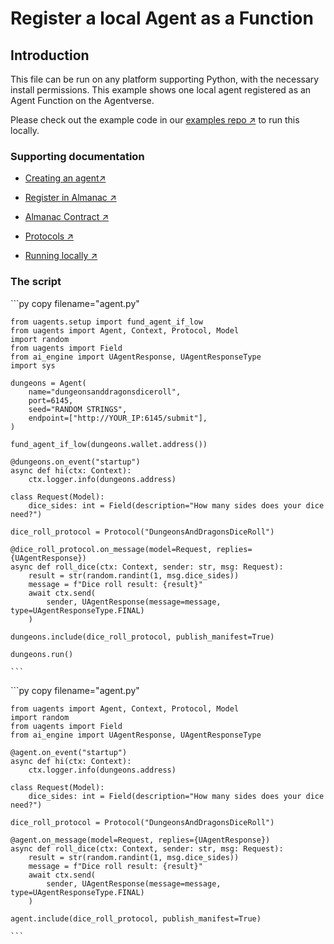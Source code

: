 
# Register a local Agent as a Function

## Introduction

This file can be run on any platform supporting Python, with the necessary install permissions. This example shows one local agent registered as an Agent Function on the Agentverse.

Please check out the example code in our [examples repo ↗️](https://github.com/fetchai/uAgent-Examples/tree/main/5-documentation/examples/intermediate/local-agent-registration) to run this locally.

### Supporting documentation

- [Creating an agent↗️](/guides/agents/create-a-uagent)

- [Register in Almanac ↗️](/guides/agents/register-in-almanac)

- [Almanac Contract ↗️](/references/contracts/uagents-almanac/almanac-overview)

- [Protocols ↗️](/references/uagents/uagents-protocols/agent-protocols)

- [Running locally ↗️](/guides/agents/running-locally)

### The script

<GithubCodeSegment digest="">
    <CodeSegment
        path="https://github.com/fetchai/uAgent-Examples/blob/main/5-documentation/examples/intermediate/local-agent-registration/local/agent.py"
        lineStart={1}
        lineEnd={32}
        hosted={true}
    />
	<CodeSegment
        path="https://github.com/fetchai/uAgent-Examples/blob/main/5-documentation/examples/intermediate/local-agent-registration/hosted/agent.py"
        lineStart={1}
        lineEnd={23}
        hosted={false}
    />
</GithubCodeSegment>
<CodeGroup dynamic hasCopy isLocalHostedFile digest=''>

<DocsCode local={true}>
	```py copy filename="agent.py"

	from uagents.setup import fund_agent_if_low
	from uagents import Agent, Context, Protocol, Model
	import random
	from uagents import Field
	from ai_engine import UAgentResponse, UAgentResponseType
	import sys
	 
	dungeons = Agent(
	    name="dungeonsanddragonsdiceroll",
	    port=6145,
	    seed="RANDOM STRINGS",
	    endpoint=["http://YOUR_IP:6145/submit"],
	)
	 
	fund_agent_if_low(dungeons.wallet.address())
	 
	@dungeons.on_event("startup")
	async def hi(ctx: Context):
	    ctx.logger.info(dungeons.address)
	 
	class Request(Model):
	    dice_sides: int = Field(description="How many sides does your dice need?")
	 
	dice_roll_protocol = Protocol("DungeonsAndDragonsDiceRoll")
	 
	@dice_roll_protocol.on_message(model=Request, replies={UAgentResponse})
	async def roll_dice(ctx: Context, sender: str, msg: Request):
	    result = str(random.randint(1, msg.dice_sides))
	    message = f"Dice roll result: {result}"
	    await ctx.send(
	        sender, UAgentResponse(message=message, type=UAgentResponseType.FINAL)
	    )
	 
	dungeons.include(dice_roll_protocol, publish_manifest=True)
	 
	dungeons.run()

    ```
</DocsCode>

<DocsCode local={false}>
	```py copy filename="agent.py"

	from uagents import Agent, Context, Protocol, Model
	import random
	from uagents import Field
	from ai_engine import UAgentResponse, UAgentResponseType
	 
	@agent.on_event("startup")
	async def hi(ctx: Context):
	    ctx.logger.info(dungeons.address)
	 
	class Request(Model):
	    dice_sides: int = Field(description="How many sides does your dice need?")
	 
	dice_roll_protocol = Protocol("DungeonsAndDragonsDiceRoll")
	 
	@agent.on_message(model=Request, replies={UAgentResponse})
	async def roll_dice(ctx: Context, sender: str, msg: Request):
	    result = str(random.randint(1, msg.dice_sides))
	    message = f"Dice roll result: {result}"
	    await ctx.send(
	        sender, UAgentResponse(message=message, type=UAgentResponseType.FINAL)
	    )
	 
	agent.include(dice_roll_protocol, publish_manifest=True)

    ```
</DocsCode>

</CodeGroup>
